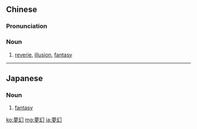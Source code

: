 {{also|梦幻}}
==Chinese==
{{zh-forms|s=梦幻}}

===Pronunciation===
{{zh-pron
|m=mènghuàn
|c=mung6 waan6
|mn=bāng-hoàn
|cat=n
}}

===Noun===
{{zh-noun}}
# [[reverie]], [[illusion]], [[fantasy]]

----

==Japanese==
{{ja-kanjitab|む|げん|yomi=on}}

===Noun===
{{ja-noun|むげん}}

# [[fantasy]]

[[ko:夢幻]]
[[mg:夢幻]]
[[ja:夢幻]]